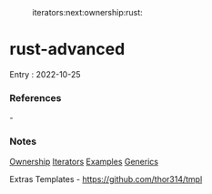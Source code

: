 :iterators:next:ownership:rust:

= rust-advanced =

Entry : 2022-10-25

=== References ===
- 

=== Notes ===

[[Ownership]]
[[Iterators]]
[[Examples]]
[[Generics]]



Extras
Templates
- https://github.com/thor314/tmpl
